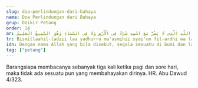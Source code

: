 ```yaml
---
slug: doa-perlindungan-dari-bahaya
nama: Doa Perlindungan dari Bahaya
grup: Dzikir Petang
order: 14
ar: بِسْمِ اللَّهِ الَّذِی لَا يَضُرُّ مَعَ اسْمِهِ شَيْءٌ فِی الْأَرْضِ وَلَا فِی السَّمَاءِ وَهُوَ السَّمِيعُ الْعَلِيمُ.
tr: Bismillaahil-ladzii laa yadhurru ma'asmihii syai'un fil-ardhi wa laa fis-samaa'i wa huwas-samii'ul-'aliim.
idn: Dengan nama Allah yang bila disebut, segala sesuatu di bumi dan langit tidak akan berbahaya, Dia-lah Yang Maha Mendengar lagi Maha Mengetahui. (Dibaca 3x)
tag: ["petang"]
---
```


Barangsiapa membacanya sebanyak tiga kali ketika pagi dan sore hari, maka tidak ada sesuatu pun yang membahayakan dirinya. HR. Abu Dawud 4/323.
